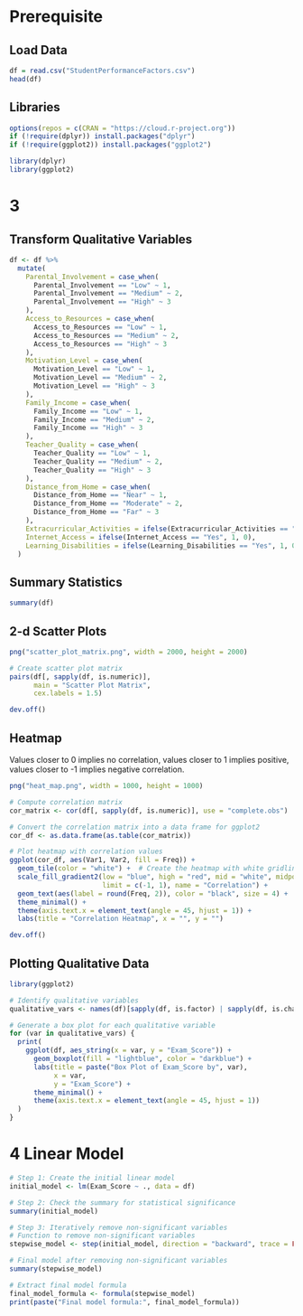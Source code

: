 # Prerequisite
## Load Data
```r
df = read.csv("StudentPerformanceFactors.csv")
head(df)
```

## Libraries
```r
options(repos = c(CRAN = "https://cloud.r-project.org"))
if (!require(dplyr)) install.packages("dplyr")
if (!require(ggplot2)) install.packages("ggplot2")

library(dplyr)
library(ggplot2)
```

# 3
## Transform Qualitative Variables
```r
df <- df %>%
  mutate(
    Parental_Involvement = case_when(
      Parental_Involvement == "Low" ~ 1,
      Parental_Involvement == "Medium" ~ 2,
      Parental_Involvement == "High" ~ 3
    ),
    Access_to_Resources = case_when(
      Access_to_Resources == "Low" ~ 1,
      Access_to_Resources == "Medium" ~ 2,
      Access_to_Resources == "High" ~ 3
    ),
    Motivation_Level = case_when(
      Motivation_Level == "Low" ~ 1,
      Motivation_Level == "Medium" ~ 2,
      Motivation_Level == "High" ~ 3
    ),
    Family_Income = case_when(
      Family_Income == "Low" ~ 1,
      Family_Income == "Medium" ~ 2,
      Family_Income == "High" ~ 3
    ),
    Teacher_Quality = case_when(
      Teacher_Quality == "Low" ~ 1,
      Teacher_Quality == "Medium" ~ 2,
      Teacher_Quality == "High" ~ 3
    ),
    Distance_from_Home = case_when(
      Distance_from_Home == "Near" ~ 1,
      Distance_from_Home == "Moderate" ~ 2,
      Distance_from_Home == "Far" ~ 3
    ),
    Extracurricular_Activities = ifelse(Extracurricular_Activities == "Yes", 1, 0),
    Internet_Access = ifelse(Internet_Access == "Yes", 1, 0),
    Learning_Disabilities = ifelse(Learning_Disabilities == "Yes", 1, 0)
  )
```

## Summary Statistics
```r
summary(df)
```

## 2-d Scatter Plots
```r
png("scatter_plot_matrix.png", width = 2000, height = 2000)

# Create scatter plot matrix
pairs(df[, sapply(df, is.numeric)],
      main = "Scatter Plot Matrix",
      cex.labels = 1.5)

dev.off()
```

## Heatmap
Values closer to 0 implies no correlation, values closer to 1 implies positive, values closer to -1 implies negative correlation.

```r
png("heat_map.png", width = 1000, height = 1000)

# Compute correlation matrix
cor_matrix <- cor(df[, sapply(df, is.numeric)], use = "complete.obs")

# Convert the correlation matrix into a data frame for ggplot2
cor_df <- as.data.frame(as.table(cor_matrix))

# Plot heatmap with correlation values
ggplot(cor_df, aes(Var1, Var2, fill = Freq)) +
  geom_tile(color = "white") +  # Create the heatmap with white gridlines
  scale_fill_gradient2(low = "blue", high = "red", mid = "white", midpoint = 0,
                       limit = c(-1, 1), name = "Correlation") +
  geom_text(aes(label = round(Freq, 2)), color = "black", size = 4) +
  theme_minimal() +
  theme(axis.text.x = element_text(angle = 45, hjust = 1)) +
  labs(title = "Correlation Heatmap", x = "", y = "")

dev.off()
```

## Plotting Qualitative Data
```r
library(ggplot2)

# Identify qualitative variables
qualitative_vars <- names(df)[sapply(df, is.factor) | sapply(df, is.character)]

# Generate a box plot for each qualitative variable
for (var in qualitative_vars) {
  print(
    ggplot(df, aes_string(x = var, y = "Exam_Score")) +
      geom_boxplot(fill = "lightblue", color = "darkblue") +
      labs(title = paste("Box Plot of Exam_Score by", var),
           x = var,
           y = "Exam_Score") +
      theme_minimal() +
      theme(axis.text.x = element_text(angle = 45, hjust = 1))
  )
}
```

# 4 Linear Model
```r
# Step 1: Create the initial linear model
initial_model <- lm(Exam_Score ~ ., data = df)

# Step 2: Check the summary for statistical significance
summary(initial_model)

# Step 3: Iteratively remove non-significant variables
# Function to remove non-significant variables
stepwise_model <- step(initial_model, direction = "backward", trace = FALSE)

# Final model after removing non-significant variables
summary(stepwise_model)

# Extract final model formula
final_model_formula <- formula(stepwise_model)
print(paste("Final model formula:", final_model_formula))
```